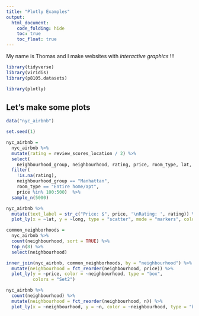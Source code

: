 ```yaml
---
title: "Plotly Examples"
output: 
  html_document:
    code_folding: hide
    toc: true
    toc_float: true
---
```


My name is Thomas and I make websites with _interactive graphics_ !!!

```r
library(tidyverse)
library(viridis)
library(p8105.datasets)

library(plotly)
```

## Let's make some plots

```r
data("nyc_airbnb")
```

```r
set.seed(1)

nyc_airbnb = 
  nyc_airbnb %>% 
  mutate(rating = review_scores_location / 2) %>%
  select(
    neighbourhood_group, neighbourhood, rating, price, room_type, lat, long) %>%
  filter(
    !is.na(rating), 
    neighbourhood_group == "Manhattan",
    room_type == "Entire home/apt",
    price %in% 100:500)  %>% 
  sample_n(5000)
```

```r
nyc_airbnb %>%
  mutate(text_label = str_c("Price: $", price, '\nRating: ', rating)) %>% 
  plot_ly(x = ~lat, y = ~long, type = "scatter", mode = "markers", color = ~price, text = ~text_label, alpha = .5)
```

```r
common_neighborhoods =
  nyc_airbnb %>% 
  count(neighbourhood, sort = TRUE) %>% 
  top_n(8) %>% 
  select(neighbourhood)
```

```r
inner_join(nyc_airbnb, common_neighborhoods, by = "neighbourhood") %>% 
  mutate(neighbourhood = fct_reorder(neighbourhood, price)) %>% 
  plot_ly(y = ~price, color = ~neighbourhood, type = "box",
          colors = "Set2")
```

```r
nyc_airbnb %>% 
  count(neighbourhood) %>% 
  mutate(neighbourhood = fct_reorder(neighbourhood, n)) %>% 
  plot_ly(x = ~neighbourhood, y = ~n, color = ~neighbourhood, type = "bar")
```

